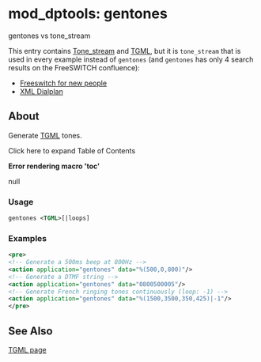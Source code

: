 
# mod_dptools: gentones 

 

gentones vs tone\_stream

This entry contains [Tone\_stream](./gentones/Tone-stream/Tone_stream_6586599.mdx#about) and [TGML](./gentones/TGML_6586573.mdx#lua), but it is `tone_stream` that is used in every example instead of `gentones` (and `gentones` has only 4 search results on the FreeSWITCH confluence):

* [Freeswitch for new people](../../Miscellaneous/Freeswitch-for-new-people_13173027.mdx#about)
* [XML Dialplan](../../Dialplan/XML-Dialplan/index.mdx#about)

## About

Generate [TGML](./gentones/TGML_6586573.mdx#lua) tones.

Click here to expand Table of Contents

**Error rendering macro 'toc'**

null

### Usage

```xml
gentones <TGML>[|loops]
```

### Examples

```xml
<pre>
<!-- Generate a 500ms beep at 800Hz -->
<action application="gentones" data="%(500,0,800)"/>
<!-- Generate a DTMF string -->
<action application="gentones" data="0800500005"/>
<!-- Generate French ringing tones continuously (loop: -1) -->
<action application="gentones" data="%(1500,3500,350,425)|-1"/>
</pre>
```

  
## See Also

[TGML page](./gentones/TGML_6586573.mdx#lua)

  

